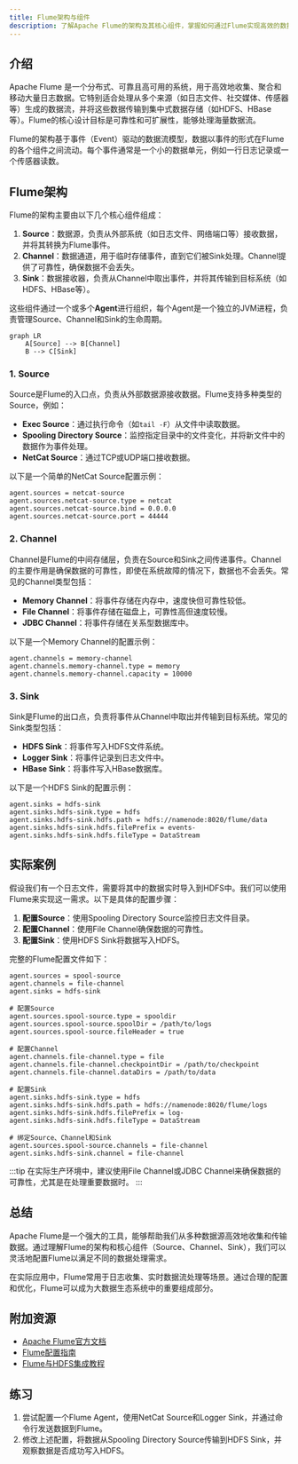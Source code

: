```yaml
---
title: Flume架构与组件
description: 了解Apache Flume的架构及其核心组件，掌握如何通过Flume实现高效的数据导入导出。
---
```


## 介绍

Apache Flume 是一个分布式、可靠且高可用的系统，用于高效地收集、聚合和移动大量日志数据。它特别适合处理从多个来源（如日志文件、社交媒体、传感器等）生成的数据流，并将这些数据传输到集中式数据存储（如HDFS、HBase等）。Flume的核心设计目标是可靠性和可扩展性，能够处理海量数据流。

Flume的架构基于事件（Event）驱动的数据流模型，数据以事件的形式在Flume的各个组件之间流动。每个事件通常是一个小的数据单元，例如一行日志记录或一个传感器读数。

## Flume架构

Flume的架构主要由以下几个核心组件组成：

1. **Source**：数据源，负责从外部系统（如日志文件、网络端口等）接收数据，并将其转换为Flume事件。
2. **Channel**：数据通道，用于临时存储事件，直到它们被Sink处理。Channel提供了可靠性，确保数据不会丢失。
3. **Sink**：数据接收器，负责从Channel中取出事件，并将其传输到目标系统（如HDFS、HBase等）。

这些组件通过一个或多个**Agent**进行组织，每个Agent是一个独立的JVM进程，负责管理Source、Channel和Sink的生命周期。

```mermaid
graph LR
    A[Source] --> B[Channel]
    B --> C[Sink]
```

### 1. Source

Source是Flume的入口点，负责从外部数据源接收数据。Flume支持多种类型的Source，例如：

- **Exec Source**：通过执行命令（如`tail -F`）从文件中读取数据。
- **Spooling Directory Source**：监控指定目录中的文件变化，并将新文件中的数据作为事件处理。
- **NetCat Source**：通过TCP或UDP端口接收数据。

以下是一个简单的NetCat Source配置示例：

```properties
agent.sources = netcat-source
agent.sources.netcat-source.type = netcat
agent.sources.netcat-source.bind = 0.0.0.0
agent.sources.netcat-source.port = 44444
```

### 2. Channel

Channel是Flume的中间存储层，负责在Source和Sink之间传递事件。Channel的主要作用是确保数据的可靠性，即使在系统故障的情况下，数据也不会丢失。常见的Channel类型包括：

- **Memory Channel**：将事件存储在内存中，速度快但可靠性较低。
- **File Channel**：将事件存储在磁盘上，可靠性高但速度较慢。
- **JDBC Channel**：将事件存储在关系型数据库中。

以下是一个Memory Channel的配置示例：

```properties
agent.channels = memory-channel
agent.channels.memory-channel.type = memory
agent.channels.memory-channel.capacity = 10000
```

### 3. Sink

Sink是Flume的出口点，负责将事件从Channel中取出并传输到目标系统。常见的Sink类型包括：

- **HDFS Sink**：将事件写入HDFS文件系统。
- **Logger Sink**：将事件记录到日志文件中。
- **HBase Sink**：将事件写入HBase数据库。

以下是一个HDFS Sink的配置示例：

```properties
agent.sinks = hdfs-sink
agent.sinks.hdfs-sink.type = hdfs
agent.sinks.hdfs-sink.hdfs.path = hdfs://namenode:8020/flume/data
agent.sinks.hdfs-sink.hdfs.filePrefix = events-
agent.sinks.hdfs-sink.hdfs.fileType = DataStream
```

## 实际案例

假设我们有一个日志文件，需要将其中的数据实时导入到HDFS中。我们可以使用Flume来实现这一需求。以下是具体的配置步骤：

1. **配置Source**：使用Spooling Directory Source监控日志文件目录。
2. **配置Channel**：使用File Channel确保数据的可靠性。
3. **配置Sink**：使用HDFS Sink将数据写入HDFS。

完整的Flume配置文件如下：

```properties
agent.sources = spool-source
agent.channels = file-channel
agent.sinks = hdfs-sink

# 配置Source
agent.sources.spool-source.type = spooldir
agent.sources.spool-source.spoolDir = /path/to/logs
agent.sources.spool-source.fileHeader = true

# 配置Channel
agent.channels.file-channel.type = file
agent.channels.file-channel.checkpointDir = /path/to/checkpoint
agent.channels.file-channel.dataDirs = /path/to/data

# 配置Sink
agent.sinks.hdfs-sink.type = hdfs
agent.sinks.hdfs-sink.hdfs.path = hdfs://namenode:8020/flume/logs
agent.sinks.hdfs-sink.hdfs.filePrefix = log-
agent.sinks.hdfs-sink.hdfs.fileType = DataStream

# 绑定Source、Channel和Sink
agent.sources.spool-source.channels = file-channel
agent.sinks.hdfs-sink.channel = file-channel
```

:::tip
在实际生产环境中，建议使用File Channel或JDBC Channel来确保数据的可靠性，尤其是在处理重要数据时。
:::

## 总结

Apache Flume是一个强大的工具，能够帮助我们从多种数据源高效地收集和传输数据。通过理解Flume的架构和核心组件（Source、Channel、Sink），我们可以灵活地配置Flume以满足不同的数据处理需求。

在实际应用中，Flume常用于日志收集、实时数据流处理等场景。通过合理的配置和优化，Flume可以成为大数据生态系统中的重要组成部分。

## 附加资源

- [Apache Flume官方文档](https://flume.apache.org/)
- [Flume配置指南](https://flume.apache.org/FlumeUserGuide.html)
- [Flume与HDFS集成教程](https://flume.apache.org/FlumeUserGuide.html#hdfs-sink)

## 练习

1. 尝试配置一个Flume Agent，使用NetCat Source和Logger Sink，并通过命令行发送数据到Flume。
2. 修改上述配置，将数据从Spooling Directory Source传输到HDFS Sink，并观察数据是否成功写入HDFS。
